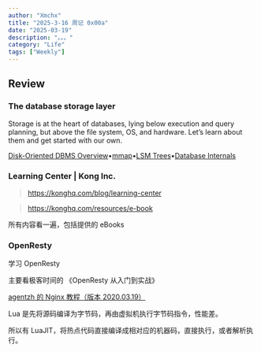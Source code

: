 ```yaml
---
author: "Xmchx"
title: "2025-3-16 周记 0x00a"
date: "2025-03-19"
description: "。。。"
category: "Life"
tags: ["Weekly"]
---
```


## Review

### The database **storage** layer

Storage is at the heart of databases, lying below execution and query planning, but above the file system, OS, and hardware. Let’s learn about them and get started with our own.

[Disk-Oriented DBMS Overview](https://15445.courses.cs.cmu.edu/fall2019/notes/03-storage1.pdf)•[mmap](https://db.cs.cmu.edu/papers/2022/cidr2022-p13-crotty.pdf)•[LSM Trees](http://www.benstopford.com/2015/02/14/log-structured-merge-trees/)•[Database Internals](https://www.goodreads.com/book/show/44647144-database-internals)

### Learning Center | Kong Inc.

> https://konghq.com/blog/learning-center

> https://konghq.com/resources/e-book

所有内容看一遍，包括提供的 eBooks

### OpenResty

学习 OpenResty

主要看极客时间的 《OpenResty 从入门到实战》

[agentzh 的 Nginx 教程（版本 2020.03.19）](https://openresty.org/download/agentzh-nginx-tutorials-zhcn.html#02-NginxDirectiveExecOrder08)

Lua 是先将源码编译为字节码，再由虚拟机执行字节码指令，性能差。

所以有 LuaJIT，将热点代码直接编译成相对应的机器码，直接执行，或者解析执行。
